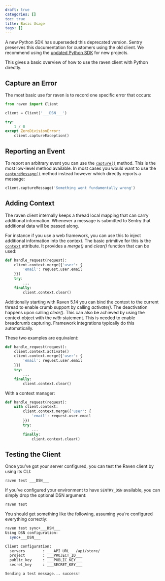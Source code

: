 ```yaml
---
draft: true
categories: []
toc: true
title: Basic Usage
tags: []
---
```


<Alert level="warning" title="Deprecation Warning">

A new Python SDK has superseded this deprecated version. Sentry preserves this documentation for customers using the old client. We recommend using the [updated Python SDK](/platforms/python/) for new projects.

</Alert>

This gives a basic overview of how to use the raven client with Python directly.

## Capture an Error

The most basic use for raven is to record one specific error that occurs:

```python
from raven import Client

client = Client('___DSN___')

try:
    1 / 0
except ZeroDivisionError:
    client.captureException()
```

## Reporting an Event

To report an arbitrary event you can use the [`capture()`](/platforms/python/legacy-sdk/api/#raven.Client.capture "raven.Client.capture") method. This is the most low-level method available. In most cases you would want to use the [`captureMessage()`](/platforms/python/legacy-sdk/api/#raven.Client.captureMessage "raven.Client.captureMessage") method instead however which directly reports a message:

```python
client.captureMessage('Something went fundamentally wrong')
```

## Adding Context

The raven client internally keeps a thread local mapping that can carry additional information. Whenever a message is submitted to Sentry that additional data will be passed along.

For instance if you use a web framework, you can use this to inject additional information into the context. The basic primitive for this is the [`context`](/platforms/python/legacy-sdk/api/#raven.Client.context "raven.Client.context") attribute. It provides a _merge()_ and _clear()_ function that can be used:

```python
def handle_request(request):
    client.context.merge({'user': {
        'email': request.user.email
    }})
    try:
        ...
    finally:
        client.context.clear()
```

Additionally starting with Raven 5.14 you can bind the context to the current thread to enable crumb support by calling _activate()_. The deactivation happens upon calling _clear()_. This can also be achieved by using the context object with the _with_ statement. This is needed to enable breadcrumb capturing. Framework integrations typically do this automatically.

These two examples are equivalent:

```python
def handle_request(request):
    client.context.activate()
    client.context.merge({'user': {
        'email': request.user.email
    }})
    try:
        ...
    finally:
        client.context.clear()
```

With a context manager:

```python
def handle_request(request):
    with client.context:
        client.context.merge({'user': {
            'email': request.user.email
        }})
        try:
            ...
        finally:
            client.context.clear()
```

## Testing the Client

Once you’ve got your server configured, you can test the Raven client by using its CLI:

```bash
raven test ___DSN___
```

If you’ve configured your environment to have `SENTRY_DSN` available, you can simply drop the optional DSN argument:

```bash
raven test
```

You should get something like the following, assuming you’re configured everything correctly:

<SignInNote />

```bash
raven test sync+___DSN___
Using DSN configuration:
  sync+___DSN___

Client configuration:
  servers        : ___API_URL___/api/store/
  project        : ___PROJECT_ID___
  public_key     : ___PUBLIC_KEY___
  secret_key     : ___SECRET_KEY___

Sending a test message... success!
```
